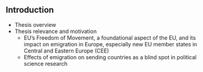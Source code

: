 ## Introduction
- Thesis overview
- Thesis relevance and motivation
	- EU’s Freedom of Movement, a foundational aspect of the EU, and its impact on emigration in Europe, especially new EU member states in Central and Eastern Europe (CEE)
	- Effects of emigration on sending countries as a blind spot in political science research
